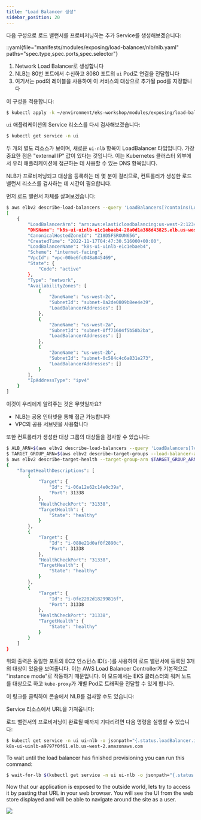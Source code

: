 ```yaml
---
title: "Load Balancer 생성"
sidebar_position: 20
---
```


다음 구성으로 로드 밸런서를 프로비저닝하는 추가 Service를 생성해보겠습니다:

::yaml{file="manifests/modules/exposing/load-balancer/nlb/nlb.yaml" paths="spec.type,spec.ports,spec.selector"}

1. Network Load Balancer로 생성합니다
2. NLB는 80번 포트에서 수신하고 8080 포트의 `ui` Pod로 연결을 전달합니다
3. 여기서는 pod의 레이블을 사용하여 이 서비스의 대상으로 추가될 pod를 지정합니다

이 구성을 적용합니다:

```bash timeout=180 hook=add-lb hookTimeout=430
$ kubectl apply -k ~/environment/eks-workshop/modules/exposing/load-balancer/nlb
```

`ui` 애플리케이션의 Service 리소스를 다시 검사해보겠습니다:

```bash
$ kubectl get service -n ui
```

두 개의 별도 리소스가 보이며, 새로운 `ui-nlb` 항목이 LoadBalancer 타입입니다. 가장 중요한 점은 "external IP" 값이 있다는 것입니다. 이는 Kubernetes 클러스터 외부에서 우리 애플리케이션에 접근하는 데 사용할 수 있는 DNS 항목입니다.

NLB가 프로비저닝되고 대상을 등록하는 데 몇 분이 걸리므로, 컨트롤러가 생성한 로드 밸런서 리소스를 검사하는 데 시간이 필요합니다.

먼저 로드 밸런서 자체를 살펴보겠습니다:

```bash
$ aws elbv2 describe-load-balancers --query 'LoadBalancers[?contains(LoadBalancerName, `k8s-ui-uinlb`) == `true`]'
[
    {
        "LoadBalancerArn": "arn:aws:elasticloadbalancing:us-west-2:1234567890:loadbalancer/net/k8s-ui-uinlb-e1c1ebaeb4/28a0d1a388d43825",
        "DNSName": "k8s-ui-uinlb-e1c1ebaeb4-28a0d1a388d43825.elb.us-west-2.amazonaws.com",
        "CanonicalHostedZoneId": "Z18D5FSROUN65G",
        "CreatedTime": "2022-11-17T04:47:30.516000+00:00",
        "LoadBalancerName": "k8s-ui-uinlb-e1c1ebaeb4",
        "Scheme": "internet-facing",
        "VpcId": "vpc-00be6fc048a845469",
        "State": {
            "Code": "active"
        },
        "Type": "network",
        "AvailabilityZones": [
            {
                "ZoneName": "us-west-2c",
                "SubnetId": "subnet-0a2de0809b8ee4e39",
                "LoadBalancerAddresses": []
            },
            {
                "ZoneName": "us-west-2a",
                "SubnetId": "subnet-0ff71604f5b58b2ba",
                "LoadBalancerAddresses": []
            },
            {
                "ZoneName": "us-west-2b",
                "SubnetId": "subnet-0c584c4c6a831e273",
                "LoadBalancerAddresses": []
            }
        ],
        "IpAddressType": "ipv4"
    }
]
```

이것이 우리에게 알려주는 것은 무엇일까요?

- NLB는 공용 인터넷을 통해 접근 가능합니다
- VPC의 공용 서브넷을 사용합니다

또한 컨트롤러가 생성한 대상 그룹의 대상들을 검사할 수 있습니다:

```bash
$ ALB_ARN=$(aws elbv2 describe-load-balancers --query 'LoadBalancers[?contains(LoadBalancerName, `k8s-ui-uinlb`) == `true`].LoadBalancerArn' | jq -r '.[0]')
$ TARGET_GROUP_ARN=$(aws elbv2 describe-target-groups --load-balancer-arn $ALB_ARN | jq -r '.TargetGroups[0].TargetGroupArn')
$ aws elbv2 describe-target-health --target-group-arn $TARGET_GROUP_ARN
{
    "TargetHealthDescriptions": [
        {
            "Target": {
                "Id": "i-06a12e62c14e0c39a",
                "Port": 31338
            },
            "HealthCheckPort": "31338",
            "TargetHealth": {
                "State": "healthy"
            }
        },
        {
            "Target": {
                "Id": "i-088e21d0af0f2890c",
                "Port": 31338
            },
            "HealthCheckPort": "31338",
            "TargetHealth": {
                "State": "healthy"
            }
        },
        {
            "Target": {
                "Id": "i-0fe2202d18299816f",
                "Port": 31338
            },
            "HealthCheckPort": "31338",
            "TargetHealth": {
                "State": "healthy"
            }
        }
    ]
}
```

위의 출력은 동일한 포트의 EC2 인스턴스 ID(`i-`)를 사용하여 로드 밸런서에 등록된 3개의 대상이 있음을 보여줍니다. 이는 AWS Load Balancer Controller가 기본적으로 "instance mode"로 작동하기 때문입니다. 이 모드에서는 EKS 클러스터의 워커 노드를 대상으로 하고 `kube-proxy`가 개별 Pod로 트래픽을 전달할 수 있게 합니다.

이 링크를 클릭하여 콘솔에서 NLB를 검사할 수도 있습니다:

Service 리소스에서 URL을 가져옵니다:

<ConsoleButton url="https://console.aws.amazon.com/ec2/home#LoadBalancers:tag:service.k8s.aws/stack=ui/ui-nlb;sort=loadBalancerName" service="ec2" label="Open EC2 console"/>

로드 밸런서의 프로비저닝이 완료될 때까지 기다리려면 다음 명령을 실행할 수 있습니다:

```bash
$ kubectl get service -n ui ui-nlb -o jsonpath="{.status.loadBalancer.ingress[*].hostname}{'\n'}"
k8s-ui-uinlb-a9797f0f61.elb.us-west-2.amazonaws.com
```

To wait until the load balancer has finished provisioning you can run this command:

```bash
$ wait-for-lb $(kubectl get service -n ui ui-nlb -o jsonpath="{.status.loadBalancer.ingress[*].hostname}{'\n'}")
```

Now that our application is exposed to the outside world, lets try to access it by pasting that URL in your web browser. You will see the UI from the web store displayed and will be able to navigate around the site as a user.

<Browser url="http://k8s-ui-uinlb-a9797f0f61.elb.us-west-2.amazonaws.com">
<img src={require('@site/static/img/sample-app-screens/home.webp').default}/>
</Browser>